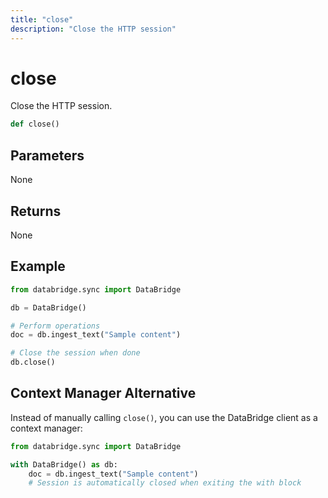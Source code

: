 ```yaml
---
title: "close"
description: "Close the HTTP session"
---
```


# close

Close the HTTP session.

```python
def close()
```

## Parameters

None

## Returns

None

## Example

```python
from databridge.sync import DataBridge

db = DataBridge()

# Perform operations
doc = db.ingest_text("Sample content")

# Close the session when done
db.close()
```

## Context Manager Alternative

Instead of manually calling `close()`, you can use the DataBridge client as a context manager:

```python
from databridge.sync import DataBridge

with DataBridge() as db:
    doc = db.ingest_text("Sample content")
    # Session is automatically closed when exiting the with block
``` 